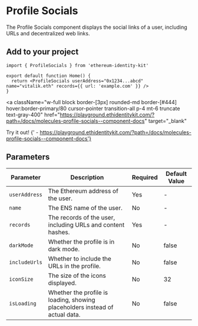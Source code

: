 
# Profile Socials

The Profile Socials component displays the social links of a user, including URLs and decentralized web links.

## Add to your project

```tsx copy
import { ProfileSocials } from 'ethereum-identity-kit'

export default function Home() {
  return <ProfileSocials userAddress="0x1234...abcd" name="vitalik.eth" records={{ url: 'example.com' }} />
}
```

<a
  className="w-full block border-[3px] rounded-md border-[#444] hover:border-primary/80 cursor-pointer transition-all p-4 mt-6 truncate text-gray-400"
  href="https://playground.ethidentitykit.com/?path=/docs/molecules-profile-socials--component-docs"
  target="_blank"
>
  <span className="text-primary">Try it out!</span>
  <span className="text-gray-400">
    {' - https://playground.ethidentitykit.com/?path=/docs/molecules-profile-socials--component-docs'}
  </span>
</a>

<div className="w-full bg-[#222] border-[3px] rounded-md border-[#444] p-8 mt-8 flex flex-col gap-6 justify-center items-center">
  <ProfileSocials
    userAddress="0xd8da6bf26964af9d7eed9e03e53415d37aa96045"
    name="vitalik.eth"
    records={{
      'com.github': 'vbuterin',
      'com.twitter': 'VitalikButerin',
      url: 'https://vitalik.ca',
      cointenthash: 'ipfs://bafybeifvusbh4iunpvwjlowu47sxnt4hjlebx46kxi4yz5zdsoecfpkkei',
    }}
    includeUrls={true}
    darkMode={true}
  />
</div>

## Parameters

| Parameter     | Description                                                                  | Required | Default Value |
| ------------- | ---------------------------------------------------------------------------- | -------- | ------------- |
| `userAddress` | The Ethereum address of the user.                                            | Yes      | -             |
| `name`        | The ENS name of the user.                                                    | No       | -             |
| `records`     | The records of the user, including URLs and content hashes.                  | Yes      | -             |
| `darkMode`    | Whether the profile is in dark mode.                                         | No       | false         |
| `includeUrls` | Whether to include the URLs in the profile.                                  | No       | false         |
| `iconSize`    | The size of the icons displayed.                                             | No       | 32            |
| `isLoading`   | Whether the profile is loading, showing placeholders instead of actual data. | No       | false         |
